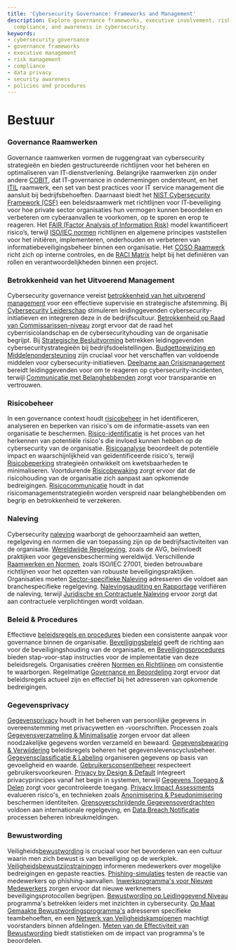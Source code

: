 ```yaml
---
title: 'Cybersecurity Governance: Frameworks and Management'
description: Explore governance frameworks, executive involvement, risk management,
  compliance, and awareness in cybersecurity.
keywords:
- cybersecurity governance
- governance frameworks
- executive management
- risk management
- compliance
- data privacy
- security awareness
- policies and procedures
---
```


# Bestuur

### Governance Raamwerken

Governance raamwerken vormen de ruggengraat van cybersecurity strategieën en bieden gestructureerde richtlijnen voor het beheren en optimaliseren van IT-dienstverlening. Belangrijke raamwerken zijn onder andere [COBIT](/governance/governance_frameworks/cobit/), dat IT-governance in ondernemingen ondersteunt, en het [ITIL](/governance/governance_frameworks/itil/) raamwerk, een set van best practices voor IT service management die aansluit bij bedrijfsbehoeften. Daarnaast biedt het [NIST Cybersecurity Framework (CSF)](/governance/governance_frameworks/nist_cybersecurity_framework_csf/) een beleidsraamwerk met richtlijnen voor IT-beveiliging voor hoe private sector organisaties hun vermogen kunnen beoordelen en verbeteren om cyberaanvallen te voorkomen, op te sporen en erop te reageren. Het [FAIR (Factor Analysis of Information Risk)](/governance/governance_frameworks/fair_factor_analysis_of_information_risk/) model kwantificeert risico’s, terwijl [ISO/IEC normen](/governance/governance_frameworks/isoiec_standards/) richtlijnen en algemene principes vaststellen voor het initiëren, implementeren, onderhouden en verbeteren van informatiebeveiligingsbeheer binnen een organisatie. Het [COSO Raamwerk](/governance/governance_frameworks/coso_framework/) richt zich op interne controles, en de [RACI Matrix](/governance/governance_frameworks/raci_matrix/) helpt bij het definiëren van rollen en verantwoordelijkheden binnen een project.

### Betrokkenheid van het Uitvoerend Management

Cybersecurity governance vereist [betrokkenheid van het uitvoerend management](/governance/executive_management_involvement) voor een effectieve supervisie en strategische afstemming. Bij [Cybersecurity Leiderschap](/governance/executive_management_involvement/cybersecurity_leadership/) stimuleren leidinggevenden cybersecurity-initiatieven en integreren deze in de bedrijfscultuur. [Betrokkenheid op Raad van Commissarissen-niveau](/governance/executive_management_involvement/board-level_engagement/) zorgt ervoor dat de raad het cyberrisicolandschap en de cybersecurityhouding van de organisatie begrijpt. Bij [Strategische Besluitvorming](/governance/executive_management_involvement/strategic_decision-making/) betrekken leidinggevenden cybersecuritystrategieën bij bedrijfsdoelstellingen. [Budgettoewijzing en Middelenondersteuning](/governance/executive_management_involvement/budget_allocation_and_resource_support/) zijn cruciaal voor het verschaffen van voldoende middelen voor cybersecurity-initiatieven. [Deelname aan Crisismanagement](/governance/executive_management_involvement/crisis_management_participation/) bereidt leidinggevenden voor om te reageren op cybersecurity-incidenten, terwijl [Communicatie met Belanghebbenden](/governance/executive_management_involvement/communication_with_stakeholders/) zorgt voor transparantie en vertrouwen.

### Risicobeheer

In een governance context houdt [risicobeheer](/governance/risk_management) in het identificeren, analyseren en beperken van risico's om de informatie-assets van een organisatie te beschermen. [Risico-identificatie](/governance/risk_management/risk_identification/) is het proces van het herkennen van potentiële risico's die invloed kunnen hebben op de cybersecurity van de organisatie. [Risicoanalyse](/governance/risk_management/risk_analysis/) beoordeelt de potentiële impact en waarschijnlijkheid van geïdentificeerde risico's, terwijl [Risicobeperking](/governance/risk_management/risk_mitigation/) strategieën ontwikkelt om kwetsbaarheden te minimaliseren. Voortdurende [Risicobewaking](/governance/risk_management/risk_monitoring/) zorgt ervoor dat de risicohouding van de organisatie zich aanpast aan opkomende bedreigingen. [Risicocommunicatie](/governance/risk_management/risk_communication/) houdt in dat risicomanagementstrategieën worden verspreid naar belanghebbenden om begrip en betrokkenheid te verzekeren.

### Naleving

Cybersecurity [naleving](/governance/compliance) waarborgt de gehoorzaamheid aan wetten, regelgeving en normen die van toepassing zijn op de bedrijfsactiviteiten van de organisatie. [Wereldwijde Regelgeving](/governance/compliance/global_regulations/), zoals de AVG, beïnvloedt praktijken voor gegevensbescherming wereldwijd. Verschillende [Raamwerken en Normen](/governance/compliance/frameworks_and_standards/), zoals ISO/IEC 27001, bieden betrouwbare richtlijnen voor het opzetten van robuuste beveiligingspraktijken. Organisaties moeten [Sector-specifieke Naleving](/governance/compliance/sector-specific_compliance/) adresseren die voldoet aan branchespecifieke regelgeving. [Nalevingsauditing en Rapportage](/governance/compliance/compliance_auditing_and_reporting/) verifiëren de naleving, terwijl [Juridische en Contractuele Naleving](/governance/compliance/legal_and_contractual_compliance/) ervoor zorgt dat aan contractuele verplichtingen wordt voldaan.

### Beleid & Procedures

Effectieve [beleidsregels en procedures](/governance/policies_&_procedures) bieden een consistente aanpak voor governance binnen de organisatie. [Beveiligingsbeleid](/governance/policies_&_procedures/security_policies/) geeft de richting aan voor de beveiligingshouding van de organisatie, en [Beveiligingsprocedures](/governance/policies_&_procedures/security_procedures/) bieden stap-voor-stap instructies voor de implementatie van deze beleidsregels. Organisaties creëren [Normen en Richtlijnen](/governance/policies_&_procedures/standards_and_guidelines/) om consistentie te waarborgen. Regelmatige [Governance en Beoordeling](/governance/policies_&_procedures/governance_and_review/) zorgt ervoor dat beleidsregels actueel zijn en effectief bij het adresseren van opkomende bedreigingen.

### Gegevensprivacy

[Gegevensprivacy](/governance/data_privacy) houdt in het beheren van persoonlijke gegevens in overeenstemming met privacywetten en -voorschriften. Processen zoals [Gegevensverzameling & Minimalisatie](/governance/data_privacy/data_collection_&_minimization/) zorgen ervoor dat alleen noodzakelijke gegevens worden verzameld en bewaard. [Gegevensbewaring & Verwijdering](/governance/data_privacy/data_retention_&_disposal/) beleidsregels beheren het gegevenslevenscyclusbeheer. [Gegevensclassificatie & Labeling](/governance/data_privacy/data_classification_&_labeling/) organiseren gegevens op basis van gevoeligheid en waarde. [Gebruikersconsentbeheer](/governance/data_privacy/user_consent_management/) respecteert gebruikersvoorkeuren. [Privacy by Design & Default](/governance/data_privacy/privacy_by_design_&_default/) integreert privacyprincipes vanaf het begin in systemen, terwijl [Gegevens Toegang & Delen](/governance/data_privacy/data_access_&_sharing/) zorgt voor gecontroleerde toegang. [Privacy Impact Assessments](/governance/data_privacy/privacy_impact_assessments/) evalueren risico's, en technieken zoals [Anonimisering & Pseudonimisering](/governance/data_privacy/anonymization_&_pseudonymization_techniques/) beschermen identiteiten. [Grensoverschrijdende Gegevensoverdrachten](/governance/data_privacy/cross-border_data_transfers/) voldoen aan internationale regelgeving, en [Data Breach Notificatie](/governance/data_privacy/data_breach_notification/) processen beheren inbreukmeldingen.

### Bewustwording

Veiligheids[bewustwording](/governance/awareness) is cruciaal voor het bevorderen van een cultuur waarin men zich bewust is van beveiliging op de werkplek. [Veiligheidsbewustzijnstrainingen](/governance/awareness/security_awareness_training/) informeren medewerkers over mogelijke bedreigingen en gepaste reacties. [Phishing-simulaties](/governance/awareness/phishing_simulations/) testen de reactie van medewerkers op phishing-aanvallen. [Inwerkprogramma's voor Nieuwe Medewerkers](/governance/awareness/employee_onboarding_security_programs/) zorgen ervoor dat nieuwe werknemers beveiligingsprotocollen begrijpen. [Bewustwording op Leidinggevend Niveau](/governance/awareness/executive-level_awareness/) programma's betrekken leiders met inzichten in cybersecurity. [Op Maat Gemaakte Bewustwordingsprogramma's](/governance/awareness/tailored_awareness_programs/) adresseren specifieke teambehoeften, en een [Netwerk van Veiligheidskampioenen](/governance/awareness/security_champions_network/) machtigt voorstanders binnen afdelingen. [Meten van de Effectiviteit van Bewustwording](/governance/awareness/measuring_awareness_effectiveness/) biedt statistieken om de impact van programma's te beoordelen.